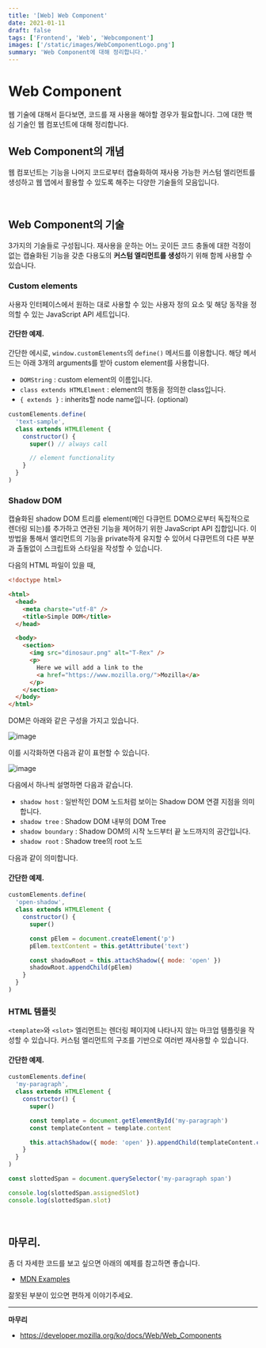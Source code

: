 ```yaml
---
title: '[Web] Web Component'
date: 2021-01-11
draft: false
tags: ['Frontend', 'Web', 'Webcomponent']
images: ['/static/images/WebComponentLogo.png']
summary: 'Web Component에 대해 정리합니다.'
---
```


# Web Component

웹 기술에 대해서 듣다보면, 코드를 재 사용을 해야할 경우가 필요합니다. 그에 대한 핵심 기술인 웹 컴포넌트에 대해 정리합니다.

## Web Component의 개념

웹 컴포넌트는 기능을 나머지 코드로부터 캡슐화하여 재사용 가능한 커스텀 엘리먼트를 생성하고 웹 앱에서 활용할 수 있도록 해주는 다양한 기술들의 모음입니다.

<br />

## Web Component의 기술

3가지의 기술들로 구성됩니다. 재사용을 운하는 어느 곳이든 코드 충돌에 대한 걱정이 없는 캡슐화된 기능을 갖춘 다용도의 **커스텀 엘리먼트를 생성**하기 위해 함께 사용할 수 있습니다.

### Custom elements

사용자 인터페이스에서 원하는 대로 사용할 수 있는 사용자 정의 요소 및 해당 동작을 정의할 수 있는 JavaScript API 세트입니다.

#### 간단한 예제.

간단한 에시로, `window.customElements`의 `define()` 메서드를 이용합니다. 해당 메서드는 아래 3개의 arguments를 받아 custom element를 사용합니다.

- `DOMString` : custom element의 이름입니다.
- `class extends HTMLElment` : element의 행동을 정의한 class입니다.
- `{ extends }` : inherits할 node name입니다. (optional)

```js
customElements.define(
  'text-sample',
  class extends HTMLElement {
    constructor() {
      super() // always call

      // element functionality
    }
  }
)
```

### Shadow DOM

캡슐화된 shadow DOM 트리를 element(메인 다큐먼트 DOM으로부터 독집적으로 렌더링 되는)를 추가하고 연관된 기능을 제어하기 위한 JavaScript API 집합입니다. 이 방법을 통해서 엘리먼트의 기능을 private하게 유지할 수 있어서 다큐먼트의 다른 부분과 출돌없이 스크립트와 스타일을 작성할 수 있습니다.

다음의 HTML 파일이 있을 때,

```html
<!doctype html>

<html>
  <head>
    <meta charste="utf-8" />
    <title>Simple DOM</title>
  </head>

  <body>
    <section>
      <img src="dinosaur.png" alt="T-Rex" />
      <p>
        Here we will add a link to the
        <a href="https://www.mozilla.org/">Mozilla</a>
      </p>
    </section>
  </body>
</html>
```

DOM은 아래와 같은 구성을 가지고 있습니다.

![image](https://user-images.githubusercontent.com/42582516/104188740-12db8480-545d-11eb-8bab-1655175db87f.png)

이를 시각화하면 다음과 같이 표현할 수 있습니다.

![image](https://user-images.githubusercontent.com/42582516/104189398-f3912700-545d-11eb-8b69-9d74a0dc71af.png)

다음에서 하나씩 설명하면 다음과 같습니다.

- `shadow host` : 일반적인 DOM 노드처럼 보이는 Shadow DOM 연결 지점을 의미합니다.
- `shadow tree` : Shadow DOM 내부의 DOM Tree
- `shadow boundary` : Shadow DOM의 시작 노드부터 끝 노드까지의 공간입니다.
- `shadow root` : Shadow tree의 root 노드

다음과 같이 의미합니다.

#### 간단한 예제.

```js
customElements.define(
  'open-shadow',
  class extends HTMLElement {
    constructor() {
      super()

      const pElem = document.createElement('p')
      pElem.textContent = this.getAttribute('text')

      const shadowRoot = this.attachShadow({ mode: 'open' })
      shadowRoot.appendChild(pElem)
    }
  }
)
```

### HTML 템플릿

`<template>`와 `<slot>` 엘리먼트는 렌더링 페이지에 나타나지 않는 마크업 템플릿을 작성할 수 있습니다. 커스텀 엘리먼트의 구조를 기반으로 여러번 재사용할 수 있습니다.

#### 간단한 예제.

```js
customElements.define(
  'my-paragraph',
  class extends HTMLElement {
    constructor() {
      super()

      const template = document.getElementById('my-paragraph')
      const templateContent = template.content

      this.attachShadow({ mode: 'open' }).appendChild(templateContent.cloneNode(true))
    }
  }
)

const slottedSpan = document.querySelector('my-paragraph span')

console.log(slottedSpan.assignedSlot)
console.log(slottedSpan.slot)
```

<br />

## 마무리.

좀 더 자세한 코드를 보고 싶으면 아래의 예제를 참고하면 좋습니다.

- [MDN Examples](https://github.com/mdn/web-components-examples/blob/master/composed-composed-path/main.js)

잚못된 부분이 있으면 편하게 이야기주세요.

---

**마무리**

- https://developer.mozilla.org/ko/docs/Web/Web_Components
